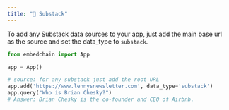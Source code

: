 ```yaml
---
title: "📝 Substack"
---
```


To add any Substack data sources to your app, just add the main base url as the source and set the data_type to `substack`.

```python
from embedchain import App

app = App()

# source: for any substack just add the root URL
app.add('https://www.lennysnewsletter.com', data_type='substack')
app.query("Who is Brian Chesky?")
# Answer: Brian Chesky is the co-founder and CEO of Airbnb.
```
